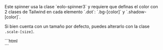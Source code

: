 
<DemoCard title="Spinner 3">

<DemoCardDescription>
Este spinner usa la clase `eolo-spinner3` y requiere que definas el color con 2 clases de Tailwind 
en cada elemento `.dot`: `.bg-[color]` y `.shadow-[color]`.

Si bien cuenta con un tamaño por defecto, puedes alterarlo con la clase `.scale-[size]`.
</DemoCardDescription>

<div className="grid gap-y-10 gap-x-20 mb-14 md:flex">
  <div className="h-14">
    <div className="eolo-spinner3 scale-50 origin-top-left">
      <div className="dot bg-primary shadow-primary" />
      <div className="dot bg-primary shadow-primary" />
      <div className="dot bg-primary shadow-primary" />
      <div className="dot bg-primary shadow-primary" />
    </div>
  </div>
  
  <div className="h-14">
    <div className="eolo-spinner3 scale-75 origin-top-left">
      <div className="dot bg-primary shadow-primary" />
      <div className="dot bg-primary shadow-primary" />
      <div className="dot bg-primary shadow-primary" />
      <div className="dot bg-primary shadow-primary" />
    </div>
  </div>

  <div className="h-14">
    <div className="eolo-spinner3">
      <div className="dot bg-primary shadow-primary" />
      <div className="dot bg-primary shadow-primary" />
      <div className="dot bg-primary shadow-primary" />
      <div className="dot bg-primary shadow-primary" />
    </div>
  </div>
</div>


<DemoCardCode>
```html
<div className="eolo-spinner3 scale-75">
  <div className="dot bg-primary shadow-primary" />
  <div className="dot bg-primary shadow-primary" />
  <div className="dot bg-primary shadow-primary" />
  <div className="dot bg-primary shadow-primary" />
</div>
```
</DemoCardCode>
</DemoCard> 